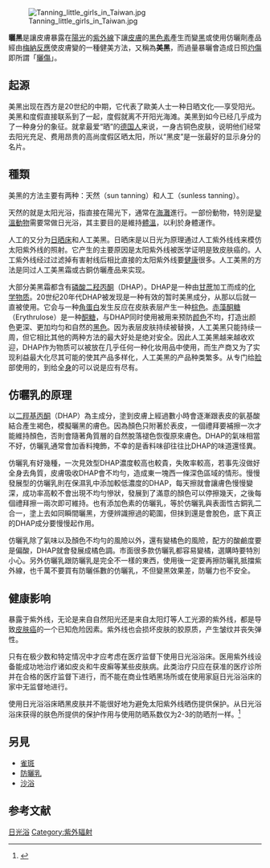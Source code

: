 {{Original research|date=2018年2月}}
[[File:Tanning_little_girls_in_Taiwan.jpg|thumb]]

'''曬黑'''是讓皮膚暴露在[[陽光|陽光]]的[[紫外線|紫外線]]下讓[[皮膚|皮膚]]的[[黑色素|黑色素]]產生而變[[黑|黑]]或使用仿曬劑產品經由[[梅納反應|梅納反應]]使皮膚變{{link-en|古銅色|Tan (color)}}的一種健美方法，又稱為'''美黑'''，而過量暴曬會造成日照[[灼傷|灼傷]]即所謂「[[曬傷|曬傷]]」。

== 起源 ==
美黑出现在西方是20世纪的中期，它代表了歐美人士一种日晒文化──享受阳光。美黑和度假直接联系到了一起，度假就离不开阳光海滩。美黑到如今已经几乎成为了一种身分的象征。就拿最爱“晒”的[[德国人|德国人]]来说，一身古铜色皮肤，说明他们经常去阳光充足、费用昂贵的高尚度假区晒太阳，所以“黑皮”是一张最好的显示身分的名片。

== 種類 ==
美黑的方法主要有两种：天然（sun tanning）和人工（sunless tanning）。

天然的就是太阳光浴，指直接在陽光下，通常在[[海灘|海灘]]進行。一部份動物，特別是[[變溫動物|變溫動物]]需要常做日光浴，其主要目的是維持[[體溫|體溫]]，以利於身體運作。

人工的又分为[[日晒床|日晒床]]和人工美黑。日晒床是以日光为原理通过人工紫外线线来模仿太阳紫外线的照射。它产生的主要原因是太阳紫外线被医学证明是致皮肤癌的。人工紫外线经过过滤掉有害射线后相比直接的太阳紫外线要[[健康|健康]]很多。人工美黑的方法是同过人工美黑霜或古銅仿曬產品来实现。

大部分美黑霜都含有[[磷酸二羟丙酮|磷酸二羟丙酮]]（DHAP）。DHAP是一种由[[甘蔗|甘蔗]]加工而成的[[化学|化学]][[物质|物质]]。20世纪20年代DHAP被发现是一种有效的暂时美黑成分，从那以后就一直被使用。它会与一种[[角蛋白|角蛋白]]发生反应在皮肤表层产生一种[[棕色|棕色]]。[[赤藻酮糖|赤藻酮糖]]（Erythrulose）是一种[[酮糖|酮糖]]，与DHAP同时使用被用来预防[[颜色|颜色]]不均，打造出颜色更深、更加均匀和自然的[[黑色|黑色]]。因为表层皮肤持续被替换，人工美黑只能持续一周，但它相比其他的两种方法的最大好处是绝对安全。因此人工美黑越来越收欢迎，DHAP作为物质可以被放在几乎任何一种化妆用品中使用，而生产商又为了实现利益最大化尽其可能的使其产品多样化，人工美黑的产品种类繁多。从专门给[[脸|脸]]部使用的，到给全[[身體|身]]的可以说是应有尽有。

== 仿曬乳的原理 ==
以[[二羥基丙酮|二羥基丙酮]]（DHAP）為主成分，塗到皮膚上經過數小時會逐漸跟表皮的氨基酸結合產生褐色，模擬曬黑的膚色。因為顏色只附著於表皮，一個禮拜要補擦一次才能維持顏色，否則會隨著角質層的自然脫落褪色恢復原來膚色。DHAP的氣味相當不好，仿曬乳通常會加香料掩飾，不幸的是香料味卻往往比DHAP的味道還怪異。

仿曬乳有好幾種，一次見效型DHAP濃度較高也較貴，失敗率較高，若事先沒做好全身去角質，皮膚吸收DHAP會不均勻，造成東一塊西一條深色區域的情形。慢慢發展型的仿曬乳則在保濕乳中添加較低濃度的DHAP，每天擦就會讓膚色慢慢變深，成功率高較不會出現不均勻慘狀，發展到了滿意的顏色可以停擦幾天，之後每個禮拜擦一兩次即可維持。也有添加色素的仿曬乳，等於仿曬乳與表面性古銅乳二合一，塗上去如同瞬間曬黑，方便辨識擦過的範圍，但抹到還是會脫色，底下真正的DHAP成分要慢慢起作用。

仿曬乳除了氣味以及顏色不均勻的風險以外，還有變橘色的風險，配方的酸鹼度要是偏酸，DHAP就會發展成橘色調。市面很多款仿曬乳都容易變橘，選購時要特別小心。另外仿曬乳跟防曬乳是完全不一樣的東西，使用後一定要再擦防曬乳抵擋紫外線，也千萬不要買有防曬係數的仿曬乳，不但變黑效果差，防曬力也不安全。

== 健康影响 ==
暴露于紫外线，无论是来自自然阳光还是来自太阳灯等人工光源的紫外线，都是导致[[皮肤癌|皮肤癌]]的一个已知危险因素。紫外线也会损坏皮肤的胶原质，产生皱纹并丧失弹性。

只有在极少数和特定情况中才应考虑在医疗监督下使用日光浴浴床。医用紫外线设备能成功地治疗诸如皮炎和牛皮癣等某些皮肤病。此类治疗只应在获准的医疗诊所并在合格的医疗监督下进行，而不能在商业性晒黑场所或在使用家庭日光浴浴床的家中无监督地进行。

使用日光浴浴床晒黑皮肤并不能很好地为避免太阳紫外线晒伤提供保护。从日光浴浴床获得的肤色所提供的保护作用与使用防晒系数仅为2-3的防晒剂一样。<ref>{{cite web|title=日光浴浴床、晒黑和暴露于紫外线|url=http://www.who.int/mediacentre/factsheets/fs287/zh/|publisher=世界卫生组织|accessdate=2015-10-24|archive-date=2015-10-19|archive-url=https://web.archive.org/web/20151019011859/http://www.who.int/mediacentre/factsheets/fs287/zh/|dead-url=no}}</ref>

==另見==
*[[雀斑|雀斑]]
*[[防曬乳|防曬乳]]
*[[沙浴|沙浴]]

== 参考文献 ==
<div class="references-small">
<references />
</div>

{{Nudity}}

[[Category:日光浴|]]
[[Category:紫外辐射|Category:紫外辐射]]